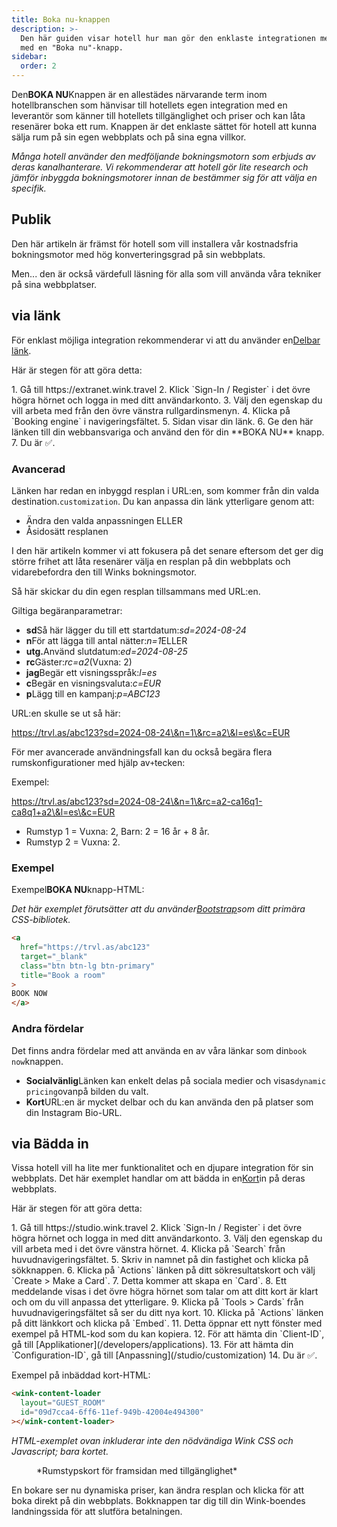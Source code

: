 ```yaml
---
title: Boka nu-knappen
description: >-
  Den här guiden visar hotell hur man gör den enklaste integrationen med Wink
  med en "Boka nu"-knapp.
sidebar:
  order: 2
---
```


Den**BOKA NU**Knappen är en allestädes närvarande term inom hotellbranschen som hänvisar till hotellets egen integration med en leverantör som känner till hotellets tillgänglighet och priser och kan låta resenärer boka ett rum. Knappen är det enklaste sättet för hotell att kunna sälja rum på sin egen webbplats och på sina egna villkor.

*Många hotell använder den medföljande bokningsmotorn som erbjuds av deras kanalhanterare. Vi rekommenderar att hotell gör lite research och jämför inbyggda bokningsmotorer innan de bestämmer sig för att välja en specifik.*

## Publik

Den här artikeln är främst för hotell som vill installera vår kostnadsfria bokningsmotor med hög konverteringsgrad på sin webbplats.

Men... den är också värdefull läsning för alla som vill använda våra tekniker på sina webbplatser.

## via länk

För enklast möjliga integration rekommenderar vi att du använder en[Delbar länk](/studio/shareable-links).

Här är stegen för att göra detta:

<Steps>
  1. Gå till https://extranet.wink.travel
  2. Klick `Sign-In / Register` i det övre högra hörnet och logga in med ditt användarkonto.
  3. Välj den egenskap du vill arbeta med från den övre vänstra rullgardinsmenyn.
  4. Klicka på `Booking engine` i navigeringsfältet.
  5. Sidan visar din länk.
  6. Ge den här länken till din webbansvariga och använd den för din **BOKA NU** knapp.
  7. Du är ✅.
</Steps>


### Avancerad

Länken har redan en inbyggd resplan i URL:en, som kommer från din valda destination.`customization`.
Du kan anpassa din länk ytterligare genom att:

* Ändra den valda anpassningen ELLER
* Åsidosätt resplanen

I den här artikeln kommer vi att fokusera på det senare eftersom det ger dig större frihet att låta resenärer välja en resplan på din webbplats och vidarebefordra den till Winks bokningsmotor.

Så här skickar du din egen resplan tillsammans med URL:en.

Giltiga begäranparametrar:

* **sd**Så här lägger du till ett startdatum:*sd=2024-08-24*
* **n**För att lägga till antal nätter:*n=1*ELLER
* **utg.**&#x41;nvänd slutdatum:*ed=2024-08-25*
* **rc**Gäster:*rc=a2*(Vuxna: 2)
* **jag**Begär ett visningsspråk:*l=es*
* **c**Begär en visningsvaluta:*c=EUR*
* **p**Lägg till en kampanj:*p=ABC123*

URL:en skulle se ut så här:

https://trvl.as/abc123?sd=2024-08-24\&n=1\&rc=a2\&l=es\&c=EUR

För mer avancerade användningsfall kan du också begära flera rumskonfigurationer med hjälp av`+`tecken:

Exempel:

https://trvl.as/abc123?sd=2024-08-24\&n=1\&rc=a2-ca16q1-ca8q1+a2\&l=es\&c=EUR

* Rumstyp 1 = Vuxna: 2, Barn: 2 = 16 år + 8 år.
* Rumstyp 2 = Vuxna: 2.

### Exempel

Exempel**BOKA NU**knapp-HTML:

*Det här exemplet förutsätter att du använder[Bootstrap](https://getbootstrap.com)som ditt primära CSS-bibliotek.*

```html
<a 
  href="https://trvl.as/abc123" 
  target="_blank" 
  class="btn btn-lg btn-primary" 
  title="Book a room"
>
BOOK NOW
</a>
```

### Andra fördelar

Det finns andra fördelar med att använda en av våra länkar som din`book now`knappen.

* **Socialvänlig**Länken kan enkelt delas på sociala medier och visas`dynamic pricing`ovanpå bilden du valt.
* **Kort**URL:en är mycket delbar och du kan använda den på platser som din Instagram Bio-URL.

## via Bädda in

Vissa hotell vill ha lite mer funktionalitet och en djupare integration för sin webbplats. Det här exemplet handlar om att bädda in en[Kort](/studio/cards)in på deras webbplats.

Här är stegen för att göra detta:

<Steps>
  1. Gå till https://studio.wink.travel
  2. Klick `Sign-In / Register` i det övre högra hörnet och logga in med ditt användarkonto.
  3. Välj den egenskap du vill arbeta med i det övre vänstra hörnet.
  4. Klicka på `Search` från huvudnavigeringsfältet.
  5. Skriv in namnet på din fastighet och klicka på sökknappen.
  6. Klicka på `Actions` länken på ditt sökresultatskort och välj `Create > Make a Card`.
  7. Detta kommer att skapa en `Card`.
  8. Ett meddelande visas i det övre högra hörnet som talar om att ditt kort är klart och om du vill anpassa det ytterligare.
  9. Klicka på `Tools > Cards` från huvudnavigeringsfältet så ser du ditt nya kort.
  10. Klicka på `Actions` länken på ditt länkkort och klicka på `Embed`.
  11. Detta öppnar ett nytt fönster med exempel på HTML-kod som du kan kopiera.
  12. För att hämta din `Client-ID`, gå till [Applikationer](/developers/applications).
  13. För att hämta din `Configuration-ID`, gå till [Anpassning](/studio/customization)
  14. Du är ✅.
</Steps>


Exempel på inbäddad kort-HTML:

```html
<wink-content-loader
  layout="GUEST_ROOM"
  id="09d7cca4-6ff6-11ef-949b-42004e494300"
></wink-content-loader>
```

*HTML-exemplet ovan inkluderar inte den nödvändiga Wink CSS och Javascript; bara kortet.*

<figure>
  <CloudinaryImage width="350" height="829" resize="scale" quality="best" alt="Förhandsgranskning av kort" src="academy/card-example" errorImage="noimage_opaque_nyrtl0.png" />

  <figcaption>*Rumstypskort för framsidan med tillgänglighet*</figcaption>
</figure>


En bokare ser nu dynamiska priser, kan ändra resplan och klicka för att boka direkt på din webbplats. Bokknappen tar dig till din Wink-boendes landningssida för att slutföra betalningen.

